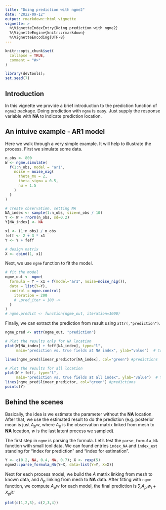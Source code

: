 ```yaml
---
title: "Doing prediction with ngme2"
date: "2022-09-12"
output: rmarkdown::html_vignette
vignette: >
  %\VignetteIndexEntry{Doing prediction with ngme2}
  %\VignetteEngine{knitr::rmarkdown}
  %\VignetteEncoding{UTF-8}
---
```


```r
knitr::opts_chunk$set(
  collapse = TRUE,
  comment = "#>"
)

library(devtools);
set.seed(7)
```

## Introduction

In this vignette we provide a brief introduction to the prediction function of `ngme2` package.
Doing prediction with `ngme` is easy. Just supply the response variable with **NA**
to indicate prediction location.

## An intuive example - AR1 model

Here we walk through a very simple example. It will help to illustrate the process.
First we simulate some data.

```r
n_obs <- 800
W <- ngme.simulate(
  f(1:n_obs, model = "ar1",
    noise = noise_nig(
      theta_mu = 2,
      theta_sigma = 0.5,
      nu = 1.5
    )
  )
)

# create observation, setting NA
NA_index <- sample(1:n_obs, size=n_obs / 10)
Y <- W + rnorm(n_obs, sd=0.2)
Y[NA_index] <- NA

x1 <- (1:n_obs) / n_obs
feff <- 2 + 3 * x1
Y <- Y + feff

# design matrix
X <- cbind(1, x1)
```

Next, we use `ngme` function to fit the model.

```r
# fit the model
ngme_out <- ngme(
  formula = Y ~ x1 + f(model="ar1", noise=noise_nig()),
  data = list(Y=Y),
  control = ngme.control(
    iteration = 200
    # ,pred_iter = 100 ->
  )
)
# ngme.predict <- function(ngme_out, iteration=1000)
```

Finally, we can extract the prediction from result using `attr(,"prediction")`.

```r
ngme_pred <- attr(ngme_out, "prediction")
```


```r
# Plot the results only for NA location
plot(W[NA_index] + feff[NA_index], type="l",
     main="prediction vs. true fields at NA index", ylab="value")  # true fields

lines(ngme_pred$linear_predictor[NA_index], col="green") #predictions

# Plot the results for all location
plot(W + feff, type="l",
     main="prediction vs. true fields at all index", ylab="value")  # true fields
lines(ngme_pred$linear_predictor, col="green") #predictions
points(Y)
```

## Behind the scenes

Basically, the idea is we estimate the parameter without the **NA** location.
After that, we use the estimated result to do the prediction
(e.g. posterior mean is just $A_p w$,
where $A_p$ is the observation matrix linked from mesh to **NA** location,
$w$ is the last latent process we sampled).

The first step in `ngme` is parsing the formula.
Let's test the `parse_formula_NA` function with small tool data.
We can found entries `index_NA` and `index_est` standing for
"index for prediction" and "index for estimation".

```r
Y <- c(0.2, NA, 0.4, NA, 0.7); X <- rexp(5)
ngme2::parse_formula_NA(Y~X, data=list(Y=Y, X=X))
```

Next for each process model, we build the $A$ matrix linking from mesh to known data,
and $A_p$ linking from mesh to **NA** data. After fitting with `ngme` function,
we compute $A_p w$ for each model, the final prediction is
$\sum_{i} A_{pi} w_i + X_p \hat\beta$.


```r
plot(c(1,2,3), c(2,3,4))
```




